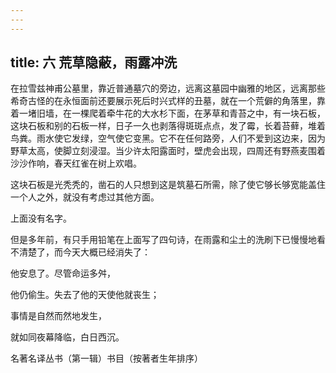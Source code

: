 ```yaml
---
---
---
```

title: 六 荒草隐蔽，雨露冲洗
---




在拉雪兹神甫公墓里，靠近普通墓穴的旁边，远离这墓园中幽雅的地区，远离那些希奇古怪的在永恒面前还要展示死后时兴式样的丑墓，就在一个荒僻的角落里，靠着一堵旧墙，在一棵爬着牵牛花的大水杉下面，在茅草和青苔之中，有一块石板，这块石板和别的石板一样，日子一久也剥落得斑斑点点，发了霉，长着苔藓，堆着鸟粪。雨水使它发绿，空气使它变黑。它不在任何路旁，人们不爱到这边来，因为野草太高，使脚立刻浸湿。当少许太阳露面时，壁虎会出现，四周还有野燕麦围着沙沙作响，春天红雀在树上欢唱。

这块石板是光秃秃的，凿石的人只想到这是筑墓石所需，除了使它够长够宽能盖住一个人之外，就没有考虑过其他方面。

上面没有名字。

但是多年前，有只手用铅笔在上面写了四句诗，在雨露和尘土的洗刷下已慢慢地看不清楚了，而今天大概已经消失了：

他安息了。尽管命运多舛，

他仍偷生。失去了他的天使他就丧生；

事情是自然而然地发生，

就如同夜幕降临，白日西沉。





名著名译丛书（第一辑）书目（按著者生年排序）